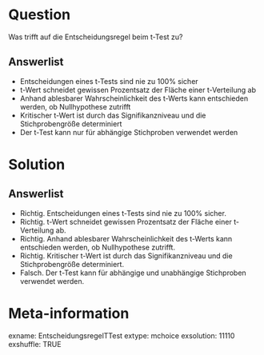 Question 
======== 

Was trifft auf die Entscheidungsregel beim t-Test zu?

Answerlist
----------

* Entscheidungen eines t-Tests sind nie zu 100% sicher
* t-Wert schneidet gewissen Prozentsatz der Fläche einer t-Verteilung ab
* Anhand ablesbarer Wahrscheinlichkeit des t-Werts kann entschieden werden, ob Nullhypothese zutrifft
* Kritischer t-Wert ist durch das Signifikanzniveau und die Stichprobengröße determiniert
* Der t-Test kann nur für abhängige Stichproben verwendet werden

Solution
========

Answerlist
----------

* Richtig. Entscheidungen eines t-Tests sind nie zu 100% sicher.
* Richtig. t-Wert schneidet gewissen Prozentsatz der Fläche einer t-Verteilung ab.
* Richtig. Anhand ablesbarer Wahrscheinlichkeit des t-Werts kann entschieden werden, ob Nullhypothese zutrifft.
* Richtig. Kritischer t-Wert ist durch das Signifikanzniveau und die Stichprobengröße determiniert.
* Falsch. Der t-Test kann für abhängige und unabhängige Stichproben verwendet werden.

Meta-information
================
exname: EntscheidungsregelTTest
extype: mchoice 
exsolution: 11110
exshuffle: TRUE
